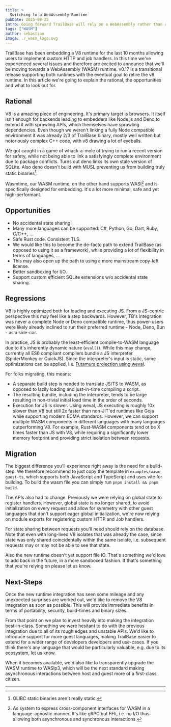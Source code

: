 ```yaml
---
title: >
  Switching to a WebAssembly Runtime
pubDate: 2025-08-25
intro: Going forward TrailBase will rely on a WebAssembly rather than a V8 JavaScript runtime.
tags: ["WASM"]
author: sebastian
image: ./_wasm_logo.svg
---
```


TrailBase has been embedding a V8 runtime for the last 10 months allowing users
to implement custom HTTP and job handlers.
In this time we've experienced several issues and therefore are excited to
announce that we'll be moving towards a WebAssembly (WASM) runtime.
v0.17 is a transitional release supporting both runtimes with the eventual goal
to retire the v8 runtime.
In this article we're going to explain the rational, the opportunities and what
to look out for.

## Rational

V8 is a amazing piece of engineering. It's primary target is browsers. It
itself isn't enough for backends leading to embedders like Node.js and Deno to
extend it with sprawling APIs, which themselves have sprawling dependencies.
Even though we weren't linking a fully Node compatible environment it was
already 2/3 of TrailBase binary, mostly well written but notoriously complex
C++ code, with v8 drawing a lot of eyeballs.

We got caught in a game of whack-a-mole of trying to run a recent version for
safety, while not being able to link a satisfyingly complete environment due to
package conflicts. Turns out deno links its own stale version of SQLite. Also
deno doesn't build with MUSL preventing us from building truly static binaries[^1].

Wasmtime, our WASM runtime, on the other hand supports WASI[^2] and is
specifically designed for embedding.
It's a lot more minimal, safe and yet high-performant.

## Opportunities

* No accidental state sharing!
* Many more languages can be supported: C#, Python, Go, Dart, Ruby, C/C++, ...
* Safe Rust code. Consistent TLS.
* We would like this to become the de-facto path to extend TrailBase (as opposed
  to using it as a framework), while providing a lot of flexibility in terms of
  languages, ...
* This may also open up the path to using a more mainstream copy-left license.
* Better sandboxing for I/O.
* Support custom efficient SQLite extensions w/o accidental state sharing.

## Regressions

V8 is highly optimized both for loading and executing JS.
From a JS-centric perspective this may feel like a step backwards.
However, TB's integration was never a complete Node or Deno compatible runtime,
thus power-users were likely already inclined to run their preferred runtime -
Node, Deno, Bun - as a side-car.

In practice, JS is probably the least-efficient compile-to-WASM language due to
it's inherently dynamic nature (`eval()`).
While this may change, currently all ES6 compliant compilers bundle a JS
interpreter (SpiderMonkey or QuickJS). Since the interpreter's input is static,
some optimizations can be applied, i.e.
[Futamura projection using weval](https://github.com/bytecodealliance/weval).

For folks migrating, this means:

* A separate build step is needed to translate JS/TS to WASM, as opposed to
  lazily loading and just-in-time compiling a script.
* The resulting bundle, including the interpreter, tends to be large resulting
  in non-trivial initial load time in the order of seconds.
* Execution for JS is slower. Using weval, JS executing is roughly 10x slower
  than V8 but still 2x faster than non-JIT'ed runtimes like Goja while
  supporting modern ECMA standards.
  However, we can support multiple WASM components in different languages with
  many languages outperforming V8. For example, Rust-WASM components tend ot be
  X times faster than JS with V8, while requiring a significantly lower memory
  footprint and providing strict isolation between requests.

## Migration

The biggest difference you'll experience right away is the need for a build-step.
We therefore recommend to just copy the template in `examples/wasm-guest-ts`, which
supports both JavaScript and TypeScript and uses vite for building. To build
the wasm file you can simply run `pnpm install && pnpm build`.

The APIs also had to change. Previously we were relying on global state to register
handlers. However, global state is no longer shared, to avoid initialization on
every request and allow for symmetry with other guest languages that don't
support eager global initialization, we're now relying on module exports for
registering custom HTTP and Job handlers.

For state sharing between requests you'll need should rely on the database. Note
that even with long-lived V8 isolates that was already the case, since state
was only shared coincidentally within the same isolate, i.e. subsequent
requests may or may not be able to see that state.

Also the new runtime doesn't yet support file IO. That's something we'd love to
add back in the future, in a more sandboxed fashion. If that's something that
you're relying on please let us know.

## Next-Steps

Once the new runtime integration has seen some mileage and any unexpected
surprises are worked out, we'd like to remove the V8 integration as soon as
possible. This will provide immediate benefits in terms of portability,
security, build-times and binary sizes.

From that point on we plan to invest heavily into making the integration
best-in-class. Something we were hesitant to do with the previous integration
due to all of its rough edges and unstable APIs. We'd like to introduce support
for more guest languages, making TrailBase easier to extend for a wider range
of developers developers and use-cases. If you think there's any language that
would be particularly valuable, e.g. due to its ecosystem, let us know.

When it becomes available, we'd also like to transparently upgrade the WASM
runtime to WASIp3, which will be the next standard making asynchronous
interactions between host and guest more of a first-class citizen.

---

[^1]:
    GLIBC static binaries aren't really static.

[^2]:
    As system to express cross-component interfaces for WASM in a
    language-agnostic manner. It's like gRPC but FFIi, i.e. no I/O
    thus allowing both asynchronous and synchronous interactions.
